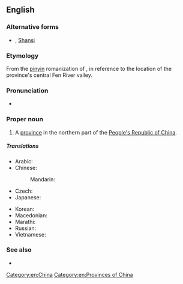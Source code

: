 {{also|Shānxī|Shaanxi}}

==English==
{{wikipedia}}

===Alternative forms===
* {{l|en|Shan-hsi}} {{qualifier|Wade-Giles}}, [[Shansi]] {{qualifier|Chinese Postal Map Romanization}}

===Etymology===
From the [[pinyin]] romanization of {{etyl|zh|en}} {{m|zh|山西||[Land] [[west|West]] of the [Taihang] [[mountain|Mountains]]|tr=Shānxī}}, in reference to the location of the province's central Fen River valley.

===Pronunciation===
* {{IPA|/ˈʃɑnˈʃi/|lang=en}}

===Proper noun===
{{en-proper noun}}

# A [[province]] in the northern part of the [[People's Republic of China]].

=====Translations=====
{{trans-top|province of China}}
* Arabic: {{t|ar|شَانْشِي|m|tr=šanšī}}
* Chinese:
*: Mandarin: {{t+|cmn|山西|tr=Shānxī|sc=Hani}}
* Czech: {{t|cs|Šan-si}}
* Japanese: {{t|ja|山西|tr=さんせい, Sansei}}
{{trans-mid}}
* Korean: {{t|ko|산시|tr=Sansi}}
* Macedonian: {{t|mk|Шансји|tr=Šánsji|sc=Cyrl}}
* Marathi: {{t|mr|शान्शी|tr=śānśī|sc=Deva}}
* Russian: {{t|ru|Шаньси́|f}}
* Vietnamese: {{t|vi|Sơn Tây}}
{{trans-bottom}}

===See also===
* {{l|en|Taiyuan}}

[[Category:en:China]]
[[Category:en:Provinces of China]]